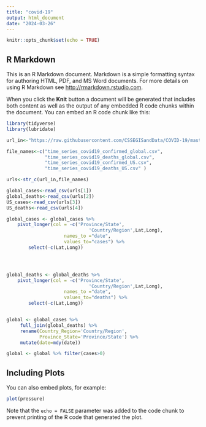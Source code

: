 ```yaml
---
title: "covid-19"
output: html_document
date: "2024-03-26"
---
```


```r
knitr::opts_chunk$set(echo = TRUE)
```

## R Markdown

This is an R Markdown document. Markdown is a simple formatting syntax for authoring HTML, PDF, and MS Word documents. For more details on using R Markdown see <http://rmarkdown.rstudio.com>.

When you click the **Knit** button a document will be generated that includes both content as well as the output of any embedded R code chunks within the document. You can embed an R code chunk like this:


```r
library(tidyverse)
library(lubridate)
```

```r
url_in<-"https://raw.githubusercontent.com/CSSEGISandData/COVID-19/master/csse_covid_19_data/csse_covid_19_time_series/"

file_names<-c("time_series_covid19_confirmed_global.csv",
              "time_series_covid19_deaths_global.csv",
              "time_series_covid19_confirmed_US.csv",
              "time_series_covid19_deaths_US.csv" )

urls<-str_c(url_in,file_names)

global_cases<-read_csv(urls[1])
global_deaths<-read_csv(urls[2])
US_cases<-read_csv(urls[3])
US_deaths<-read_csv(urls[4])

```

```r
global_cases <- global_cases %>%
	pivot_longer(col = -c('Province/State',
                              'Country/Region',Lat,Long),
                     names_to ="date",
                     values_to="cases") %>%
        select(-c(Lat,Long))	




global_deaths <- global_deaths %>%
	pivot_longer(col = -c('Province/State',
                              'Country/Region',Lat,Long),
                     names_to ="date",
                     values_to="deaths") %>%
        select(-c(Lat,Long))	



```

```r

global <- global_cases %>%
     full_join(global_deaths) %>%
     rename(Country_Region='Country/Region',
            Province_State='Province/State') %>%
     mutate(date=mdy(date))

global <- global %>% filter(cases>0)

```


## Including Plots

You can also embed plots, for example:

```r
plot(pressure)
```

Note that the `echo = FALSE` parameter was added to the code chunk to prevent printing of the R code that generated the plot.

